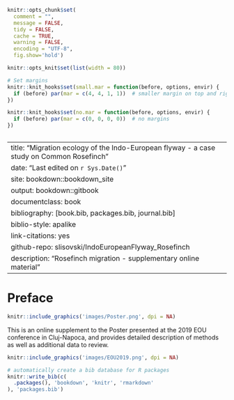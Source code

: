 ```r
knitr::opts_chunk$set(
  comment = "",
  message = FALSE,
  tidy = FALSE,
  cache = TRUE,
  warning = FALSE,
  encoding = "UTF-8",
  fig.show='hold')

knitr::opts_knit$set(list(width = 80))

# Set margins
knitr::knit_hooks$set(small.mar = function(before, options, envir) {
  if (before) par(mar = c(4, 4, 1, 1))  # smaller margin on top and right
})

knitr::knit_hooks$set(no.mar = function(before, options, envir) {
  if (before) par(mar = c(0, 0, 0, 0))  # no margins
})



```
--- 
title: "Migration ecology of the Indo-European flyway - a case study on Common Rosefinch"
date: "Last edited on `r Sys.Date()`"
site: bookdown::bookdown_site
output: bookdown::gitbook
documentclass: book
bibliography: [book.bib, packages.bib, journal.bib]
biblio-style: apalike
link-citations: yes
github-repo: slisovski/IndoEuropeanFlyway_Rosefinch
description: "Rosefinch migration - supplementary online material"
---

# Preface {-}

```r
knitr::include_graphics('images/Poster.png', dpi = NA)
```

This is an online supplement to the Poster presented at the 2019 EOU conference in Cluj-Napoca, and provides detailed description of methods as well as additional data to review.

```r
knitr::include_graphics('images/EOU2019.png', dpi = NA)
```

```r
# automatically create a bib database for R packages
knitr::write_bib(c(
  .packages(), 'bookdown', 'knitr', 'rmarkdown'
), 'packages.bib')
```
